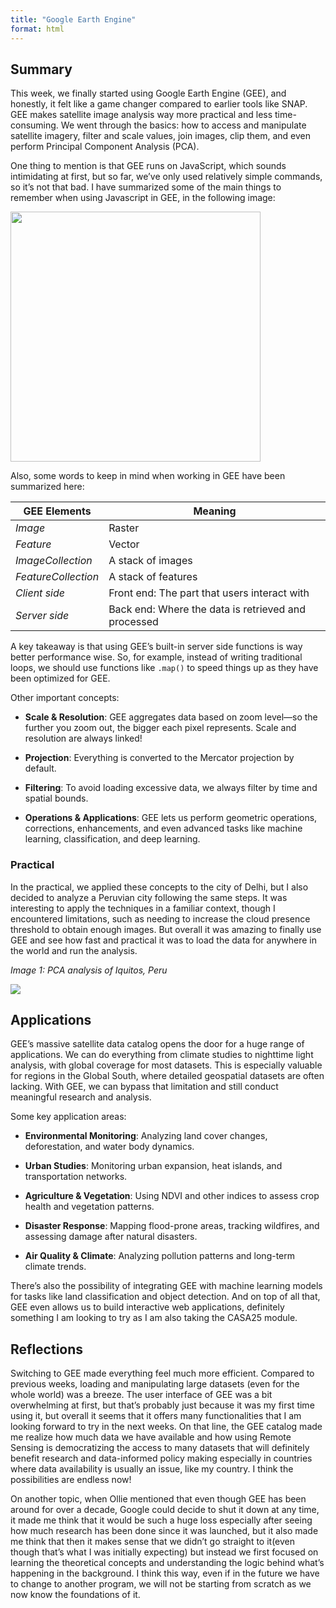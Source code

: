 ```yaml
---
title: "Google Earth Engine"
format: html
---
```


## **Summary**

This week, we finally started using Google Earth Engine (GEE), and honestly, it felt like a game changer compared to earlier tools like SNAP. GEE makes satellite image analysis way more practical and less time-consuming. We went through the basics: how to access and manipulate satellite imagery, filter and scale values, join images, clip them, and even perform Principal Component Analysis (PCA).

One thing to mention is that GEE runs on JavaScript, which sounds intimidating at first, but so far, we’ve only used relatively simple commands, so it’s not that bad. I have summarized some of the main things to remember when using Javascript in GEE, in the following image:

![](images/w6_javascript.png){width="400"}

Also, some words to keep in mind when working in GEE have been summarized here:

| GEE Elements        | Meaning                                             |
|---------------------|-----------------------------------------------------|
| *Image*             | Raster                                              |
| *Feature*           | Vector                                              |
| *ImageCollection*   | A stack of images                                   |
| *FeatureCollection* | A stack of features                                 |
| *Client side*       | Front end: The part that users interact with        |
| *Server side*       | Back end: Where the data is retrieved and processed |

A key takeaway is that using GEE’s built-in server side functions is way better performance wise. So, for example, instead of writing traditional loops, we should use functions like `.map()` to speed things up as they have been optimized for GEE.

Other important concepts:

-   **Scale & Resolution**: GEE aggregates data based on zoom level—so the further you zoom out, the bigger each pixel represents. Scale and resolution are always linked!

-   **Projection**: Everything is converted to the Mercator projection by default.

-   **Filtering**: To avoid loading excessive data, we always filter by time and spatial bounds.

-   **Operations & Applications**: GEE lets us perform geometric operations, corrections, enhancements, and even advanced tasks like machine learning, classification, and deep learning.

### Practical

In the practical, we applied these concepts to the city of Delhi, but I also decided to analyze a Peruvian city following the same steps. It was interesting to apply the techniques in a familiar context, though I encountered limitations, such as needing to increase the cloud presence threshold to obtain enough images. But overall it was amazing to finally use GEE and see how fast and practical it was to load the data for anywhere in the world and run the analysis.

*Image 1:* *PCA analysis of Iquitos, Peru*

![](images/w6_iquitos.png){fig-align="center"}

## **Applications**

GEE’s massive satellite data catalog opens the door for a huge range of applications. We can do everything from climate studies to nighttime light analysis, with global coverage for most datasets. This is especially valuable for regions in the Global South, where detailed geospatial datasets are often lacking. With GEE, we can bypass that limitation and still conduct meaningful research and analysis.

Some key application areas:

-   **Environmental Monitoring**: Analyzing land cover changes, deforestation, and water body dynamics.

-   **Urban Studies**: Monitoring urban expansion, heat islands, and transportation networks.

-   **Agriculture & Vegetation**: Using NDVI and other indices to assess crop health and vegetation patterns.

-   **Disaster Response**: Mapping flood-prone areas, tracking wildfires, and assessing damage after natural disasters.

-   **Air Quality & Climate**: Analyzing pollution patterns and long-term climate trends.

There’s also the possibility of integrating GEE with machine learning models for tasks like land classification and object detection. And on top of all that, GEE even allows us to build interactive web applications, definitely something I am looking to try as I am also taking the CASA25 module.

## **Reflections**

Switching to GEE made everything feel much more efficient. Compared to previous weeks, loading and manipulating large datasets (even for the whole world) was a breeze. The user interface of GEE was a bit overwhelming at first, but that’s probably just because it was my first time using it, but overall it seems that it offers many functionalities that I am looking forward to try in the next weeks. On that line, the GEE catalog made me realize how much data we have available and how using Remote Sensing is democratizing the access to many datasets that will definitely benefit research and data-informed policy making especially in countries where data availability is usually an issue, like my country. I think the possibilities are endless now!

On another topic, when Ollie mentioned that even though GEE has been around for over a decade, Google could decide to shut it down at any time, it made me think that it would be such a huge loss especially after seeing how much research has been done since it was launched, but it also made me think that then it makes sense that we didn't go straight to it(even though that's what I was initially expecting) but instead we first focused on learning the theoretical concepts and understanding the logic behind what’s happening in the background. I think this way, even if in the future we have to change to another program, we will not be starting from scratch as we now know the foundations of it.
